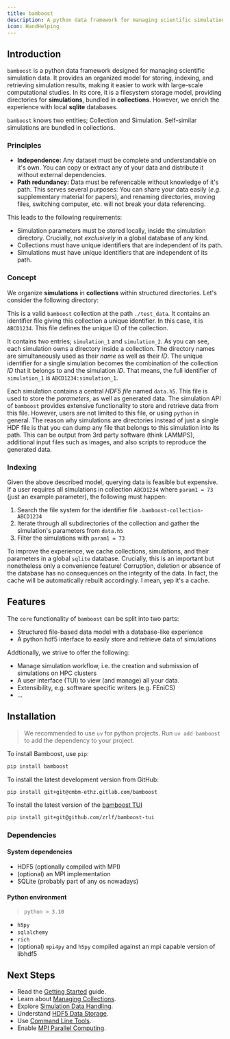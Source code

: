 ```yaml
---
title: bamboost
description: A python data framework for managing scientific simulation data.
icon: HandHelping
---
```



## Introduction

`bamboost` is a python data framework designed for managing scientific simulation data.
It provides an organized model for storing, indexing, and retrieving
simulation results, making it easier to work with large-scale computational
studies. 
In its core, it is a filesystem storage model, providing directories for
**simulations**, bundled in **collections**. 
However, we enrich the experience with local **sqlite** databases.

<Callout>

`bamboost` knows two entities; Collection and Simulation. Self-similar simulations are bundled in collections.

</Callout>

### Principles
- **Independence:** Any dataset must be complete and understandable on it's own. You can copy or extract any of your data and distribute it without external dependencies.
- **Path redundancy:** Data must be referencable without knowledge of it's path. This serves several purposes: You can share your data easily ($e.g.$ supplementary material for papers), and renaming directories, moving files, switching computer, etc. will not break your data referencing.

This leads to the following requirements:
- Simulation parameters must be stored locally, inside the simulation directory. Crucially, not _exclusively_ in a global database of any kind.
- Collections must have unique identifiers that are independent of its path.
- Simulations must have unique identifiers that are independent of its path.

### Concept

We organize **simulations** in **collections** within structured
directories. 
Let's consider the following directory:

<Files>
  <Folder name="test_data" defaultOpen>
    <Folder name="simulation_1" defaultOpen>
      <File name="data.h5" />
      <File name="data.xdmf" />
      <File name="additional_file_1.txt" />
      <File name="additional_file_2.csv" />
    </Folder>
    <Folder name="simulation_2" defaultOpen>
      <File name="data.h5" />
      <File name="additional_file_3.txt" />
    </Folder>
    <File name=".bamboost-collection-ABCD1234" />
  </Folder>
</Files>

This is a valid `bamboost` collection at the path `./test_data`. It contains an
identifier file giving this collection a unique identifier. In this case, it is
`ABCD1234`.
This file defines the unique ID of the collection.

It contains two entries; `simulation_1` and `simulation_2`.
As you can see, each simulation owns a directory inside a collection. 
The directory names are simultaneously used as their _name_ as well as their _ID_.
The unique identifier for a single simulation becomes the combination of the collection _ID_ that it belongs to and the simulation _ID_.
That means, the full identifier of `simulation_1` is `ABCD1234:simulation_1`.

Each simulation contains a central _HDF5 file_ named `data.h5`. This file is used to store the _parameters_, as well as generated data.
The simulation API of `bamboost` provides extensive functionality to store and retrieve data from this file. However, users are not limited to this file, or using `python` in general.
The reason why simulations are directories instead of just a single HDF file is that you can dump any file that belongs to this simulation into its path. This can be output from 3rd party software (think LAMMPS), additional input files such as images, and also scripts to reproduce the generated data.


### Indexing
Given the above described model, querying data is feasible but expensive.
If a user requires all simulations in collection `ABCD1234` where `param1 = 73` (just an example parameter), the following must happen:
1. Search the file system for the identifier file `.bamboost-collection-ABCD1234`
2. Iterate through all subdirectories of the collection and gather the simulation's parameters from `data.h5`
3. Filter the simulations with `param1 = 73`

To improve the experience, we cache collections, simulations, and their parameters in a global `sqlite` database.
Crucially, this is an important but nonetheless only a convenience feature! Corruption, deletion or absence of the database has no consequences on the integrity of the data.
In fact, the cache will be automatically rebuilt accordingly. I mean, yep it's a cache.


## Features

The `core` functionality of `bamboost` can be split into two parts: 
- Structured file-based data model with a database-like experience
- A python hdf5 interface to easily store and retrieve data of simulations

Addtionally, we strive to offer the following:
- Manage simulation workflow, i.e. the creation and submission of simulations on HPC clusters
- A user interface (TUI) to view (and manage) all your data.
- Extensibility, e.g. software specific writers (e.g. FEniCS)
- ...


## Installation

> We recommended to use `uv` for python projects. Run `uv add bamboost` to add the dependency to your project.

To install Bamboost, use `pip`:
```bash
pip install bamboost
```

To install the latest development version from GitHub:
```bash
pip install git+git@cmbm-ethz.gitlab.com/bamboost
```

To install the latest version of the <a href="https://github.com/zrlf/bamboost-tui">bamboost TUI</a>
```bash
pip install git+git@github.com/zrlf/bamboost-tui
```

### Dependencies

#### System dependencies
- HDF5 (optionally compiled with MPI)
- (optional) an MPI implementation
- SQLite (probably part of any os nowadays)

#### Python environment
> `python > 3.10`

- `h5py`
- `sqlalchemy`
- `rich`
- (optional) `mpi4py` and `h5py` compiled against an mpi capable version of libhdf5


## Next Steps

- Read the [Getting Started](getting_started.md) guide.
- Learn about [Managing Collections](core/collections.md).
- Explore [Simulation Data Handling](core/simulations.md).
- Understand [HDF5 Data Storage](core/hdf5.md).
- Use [Command Line Tools](cli.md).
- Enable [MPI Parallel Computing](mpi.md).
